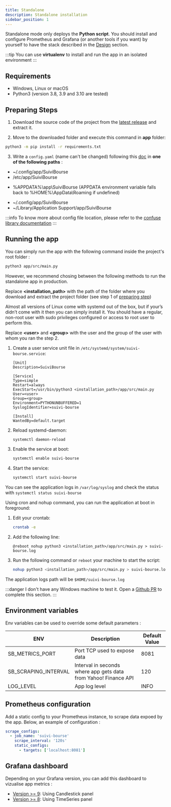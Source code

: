 ```yaml
---
title: Standalone
description: Standalone installation
sidebar_position: 1
---
```



Standalone mode only deploys the **Python script**. You should install and configure Prometheus and Grafana (or another tools if you want) by yourself to have the stack described in the [Design](/docs/intro/design) section. 

:::tip
You can use **virtualenv** to install and run the app in an isolated environment
:::

## Requirements
* Windows, Linux or macOS 
* Python3 (version 3.8, 3.9 and 3.10 are tested)

## Preparing Steps

1. Download the source code of the project from the [latest release](https://github.com/pbrissaud/suivi-bourse/releases/latest) and extract it.

2. Move to the downloaded folder and execute this command in **app** folder: 
```Bash
python3 -m pip install -r requirements.txt
```

3. Write a `config.yaml` (name can't be changed) following this [doc](/docs/intro/config) in **one of the following paths** : 

<Tabs>
<TabItem value="linux" label="Linux">

- ~/.config/app/SuiviBourse
- /etc/app/SuiviBourse

</TabItem>
<TabItem value="windows" label="Windows">

- %APPDATA%\app\SuiviBourse (APPDATA environment variable falls back to %HOME%\AppData\Roaming if undefined)

</TabItem>
<TabItem value="macos" label="MacOs">

- ~/.config/app/SuiviBourse
- ~/Library/Application Support/app/SuiviBourse

</TabItem>
</Tabs>


:::info
To know more about config file location, please refer to the [confuse library documentation](https://confuse.readthedocs.io/en/latest/usage.html#search-paths)
:::

## Running the app 

You can simply run the app with the following command inside the project's root folder : 
```bash
python3 app/src/main.py 
```

However, we recommend chosing between the following methods to run the standalone app in production.

Replace **\<installation_path\>** with the path of the folder where you download and extract the project folder (see step 1 of [preparing step](#preparing-steps))

<Tabs>
<TabItem value="systemd" label="SystemD (Linux)">

Almost all versions of Linux come with systemd out of the box, but if your’s didn’t come with it then you can simply install it. You should have a regular, non-root user with sudo privileges configured or access to root user to perform this.

Replace **\<user\>** and **\<group\>** with the user and the group of the user with whom you ran the step 2.

1. Create a user service unit file in `/etc/systemd/system/suivi-bourse.service`: 

    ```
    [Unit]
    Description=SuiviBourse

    [Service]
    Type=simple
    Restart=always
    ExecStart=/usr/bin/python3 <installation_path>/app/src/main.py
    User=<user>
    Group=<group>
    Environment=PYTHONUNBUFFERED=1
    SyslogIdentifier=suivi-bourse

    [Install]
    WantedBy=default.target
    ```
2. Reload systemd-daemon:
    ```bash
    systemctl daemon-reload
    ``` 

3. Enable the service at boot: 
    ```bash
    systemctl enable suivi-bourse 
    ```

4. Start the service:
    ```bash
    systemctl start suivi-bourse
    ```

You can see the application logs in `/var/log/syslog` and check the status with `systemctl status suivi-bourse`

</TabItem>
<TabItem value="cron" label="Cron (Linux + MacOS)">

Using cron and nohup command, you can run the application at boot in foreground:

1. Edit your crontab:
    ```bash
    crontab -e
    ```

2. Add the following line:
    ```
    @reboot nohup python3 <installation_path>/app/src/main.py > suivi-bourse.log  
    ```

3. Run the following command or `reboot` your machine to start the script:
    ```bash
    nohup python3 <installation_path>/app/src/main.py > suivi-bourse.log &
    ```

The application logs path will be `$HOME/suivi-bourse.log`

</TabItem>
<TabItem value="windows" label="Windows Service">

:::danger
I don't have any Windows machine to test it. Open a [Github PR](https://github.com/pbrissaud/suivi-bourse/pulls) to complete this section.
:::

</TabItem>
</Tabs>

## Environment variables

Env variables can be used to override some default parameters : 

| ENV                  | Description                                                     | Default Value |
|----------------------|-----------------------------------------------------------------|---------------|
| SB_METRICS_PORT      | Port TCP used to expose data                                    | 8081          |
| SB_SCRAPING_INTERVAL | Interval in seconds where app gets data from Yahoo! Finance API | 120           |
| LOG_LEVEL            | App log level                                                   | INFO          |
 
## Prometheus configuration

Add a static config to your Prometheus instance, to scrape data expoed by the app. Below, an example of configuration :

```yaml title=/etc/prometheus/prometheus.yaml   
scrape_configs:
  - job_name: 'suivi-bourse'
    scrape_interval: '120s'
    static_configs:
      - targets: ['localhost:8081']
```

## Grafana dashboard

Depending on your Grafana version, you can add this dashboard to vizualise app metrics :
- [Version >= 9](https://github.com/pbrissaud/suivi-bourse/blob/master/assets/grafana-dashboard-external-v9.json): Using Candlestick panel
- [Version >= 8](https://github.com/pbrissaud/suivi-bourse/blob/master/assets/grafana-dashboard-external-v8.json): Using TimeSeries panel